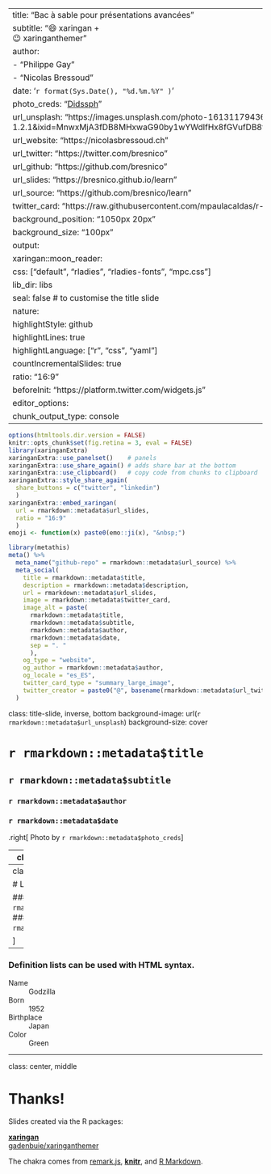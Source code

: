 <!-- Basé sur les travaux de María Paula Caldas
@mapaulacaldas à des fins de formation personnelle
-->

---
title: "Bac à sable pour présentations avancées"
subtitle: "&#x1F604; xaringan +<br/>&#x1F609; xaringanthemer"  
author: 
  - "Philippe Gay"
  - "Nicolas Bressoud"
date: '`r format(Sys.Date(), "%d.%m.%Y" )`'
photo_creds: "[Didssph](https://unsplash.com/photos/Q9E4de1OxFk)" 
url_unsplash: "https://images.unsplash.com/photo-1613117943693-9864648f7cb5?ixlib=rb-1.2.1&ixid=MnwxMjA3fDB8MHxwaG90by1wYWdlfHx8fGVufDB8fHx8&auto=format&fit=crop&w=1500&q=80"
url_website: "https://nicolasbressoud.ch"
url_twitter: "https://twitter.com/bresnico"
url_github: "https://github.com/bresnico"
url_slides: "https://bresnico.github.io/learn"
url_source: "https://github.com/bresnico/learn"
twitter_card: "https://raw.githubusercontent.com/mpaulacaldas/r-ladies-workflow/gh-pages/share-card.png"
background_position: "1050px 20px"
background_size: "100px"
output:
  xaringan::moon_reader:
    css: ["default", "rladies", "rladies-fonts", "mpc.css"]
    lib_dir: libs
    seal: false # to customise the title slide
    nature:
      highlightStyle: github
      highlightLines: true
      highlightLanguage: ["r", "css", "yaml"]
      countIncrementalSlides: true
      ratio: "16:9"
      beforeInit: "https://platform.twitter.com/widgets.js"
editor_options: 
  chunk_output_type: console
---

```r
options(htmltools.dir.version = FALSE)
knitr::opts_chunk$set(fig.retina = 3, eval = FALSE)
library(xaringanExtra)
xaringanExtra::use_panelset()    # panels
xaringanExtra::use_share_again() # adds share bar at the bottom
xaringanExtra::use_clipboard()   # copy code from chunks to clipboard
xaringanExtra::style_share_again(
  share_buttons = c("twitter", "linkedin")
  )
xaringanExtra::embed_xaringan(
  url = rmarkdown::metadata$url_slides, 
  ratio = "16:9"
  )
emoji <- function(x) paste0(emo::ji(x), "&nbsp;")
```

```r
library(metathis)
meta() %>%
  meta_name("github-repo" = rmarkdown::metadata$url_source) %>% 
  meta_social(
    title = rmarkdown::metadata$title,
    description = rmarkdown::metadata$description,
    url = rmarkdown::metadata$url_slides,
    image = rmarkdown::metadata$twitter_card,
    image_alt = paste(
      rmarkdown::metadata$title, 
      rmarkdown::metadata$subtitle,
      rmarkdown::metadata$author,
      rmarkdown::metadata$date,
      sep = ". "
      ),
    og_type = "website",
    og_author = rmarkdown::metadata$author,
    og_locale = "es_ES",
    twitter_card_type = "summary_large_image",
    twitter_creator = paste0("@", basename(rmarkdown::metadata$url_twitter))
  )
```

class: title-slide, inverse, bottom
background-image: url(`r rmarkdown::metadata$url_unsplash`)
background-size: cover

# `r rmarkdown::metadata$title`

## `r rmarkdown::metadata$subtitle`

### `r rmarkdown::metadata$author`

### `r rmarkdown::metadata$date`

.right[
Photo by `r rmarkdown::metadata$photo_creds`
]

---
class: about-me, right, bottom


<img style="border-radius: 50%;" src="https://github.com/bresnico.png" width="150px"/>

## `r rmarkdown::metadata$author`

[`r icons::fontawesome("link")` `r basename(rmarkdown::metadata$url_website)`](`r rmarkdown::metadata$url_website`)<br/>
[`r icons::fontawesome("twitter")` `r basename(rmarkdown::metadata$url_twitter)`](`r rmarkdown::metadata$url_twitter`)<br/>
[`r icons::fontawesome("github")` `r basename(rmarkdown::metadata$url_github)`](`r rmarkdown::metadata$url_github`)<br/>

---
class: left, middle

# Links

### Slides: <`r rmarkdown::metadata$url_slides`>
### Github repo: <`r rmarkdown::metadata$url_source`>

]

---

### Definition lists can be used with HTML syntax.

<dl>
<dt>Name</dt>
<dd>Godzilla</dd>
<dt>Born</dt>
<dd>1952</dd>
<dt>Birthplace</dt>
<dd>Japan</dd>
<dt>Color</dt>
<dd>Green</dd>
</dl>

---
class: center, middle

# Thanks!

Slides created via the R packages:

[**xaringan**](https://github.com/yihui/xaringan)<br>
[gadenbuie/xaringanthemer](https://github.com/gadenbuie/xaringanthemer)

The chakra comes from [remark.js](https://remarkjs.com), [**knitr**](http://yihui.name/knitr), and [R Markdown](https://rmarkdown.rstudio.com).

